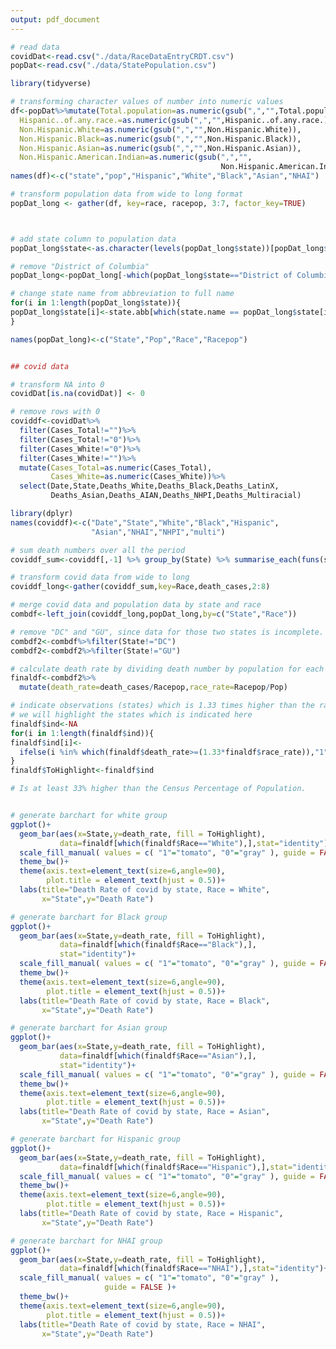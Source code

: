 ```yaml
---
output: pdf_document
---
```


```r
# read data
covidDat<-read.csv("./data/RaceDataEntryCRDT.csv")
popDat<-read.csv("./data/StatePopulation.csv")

library(tidyverse)

# transforming character values of number into numeric values
df<-popDat%>%mutate(Total.population=as.numeric(gsub(",","",Total.population)),
  Hispanic..of.any.race.=as.numeric(gsub(",","",Hispanic..of.any.race.)),
  Non.Hispanic.White=as.numeric(gsub(",","",Non.Hispanic.White)),
  Non.Hispanic.Black=as.numeric(gsub(",","",Non.Hispanic.Black)),
  Non.Hispanic.Asian=as.numeric(gsub(",","",Non.Hispanic.Asian)),
  Non.Hispanic.American.Indian=as.numeric(gsub(",","",
                                               Non.Hispanic.American.Indian)))
names(df)<-c("state","pop","Hispanic","White","Black","Asian","NHAI")

# transform population data from wide to long format
popDat_long <- gather(df, key=race, racepop, 3:7, factor_key=TRUE)



# add state column to population data
popDat_long$state<-as.character(levels(popDat_long$state))[popDat_long$state]

# remove "District of Columbia"
popDat_long<-popDat_long[-which(popDat_long$state=="District of Columbia"),]

# change state name from abbreviation to full name
for(i in 1:length(popDat_long$state)){
popDat_long$state[i]<-state.abb[which(state.name == popDat_long$state[i])]
}

names(popDat_long)<-c("State","Pop","Race","Racepop")


## covid data

# transform NA into 0
covidDat[is.na(covidDat)] <- 0

# remove rows with 0
coviddf<-covidDat%>%
  filter(Cases_Total!="")%>%
  filter(Cases_Total!="0")%>%
  filter(Cases_White!="0")%>%
  filter(Cases_White!="")%>%
  mutate(Cases_Total=as.numeric(Cases_Total),
         Cases_White=as.numeric(Cases_White))%>%
  select(Date,State,Deaths_White,Deaths_Black,Deaths_LatinX,
         Deaths_Asian,Deaths_AIAN,Deaths_NHPI,Deaths_Multiracial)

library(dplyr)
names(coviddf)<-c("Date","State","White","Black","Hispanic",
                  "Asian","NHAI","NHPI","multi")

# sum death numbers over all the period 
coviddf_sum<-coviddf[,-1] %>% group_by(State) %>% summarise_each(funs(sum))

# transform covid data from wide to long
coviddf_long<-gather(coviddf_sum,key=Race,death_cases,2:8)

# merge covid data and population data by state and race
combdf<-left_join(coviddf_long,popDat_long,by=c("State","Race"))

# remove "DC" and "GU", since data for those two states is incomplete.
combdf2<-combdf%>%filter(State!="DC")
combdf2<-combdf2%>%filter(State!="GU")

# calculate death rate by dividing death number by population for each race.
finaldf<-combdf2%>%
  mutate(death_rate=death_cases/Racepop,race_rate=Racepop/Pop)

# indicate observations (states) which is 1.33 times higher than the rate of the race for the state. 
# we will highlight the states which is indicated here
finaldf$ind<-NA
for(i in 1:length(finaldf$ind)){
finaldf$ind[i]<-
  ifelse(i %in% which(finaldf$death_rate>=(1.33*finaldf$race_rate)),"1","0")
}
finaldf$ToHighlight<-finaldf$ind

# Is at least 33% higher than the Census Percentage of Population.


# generate barchart for white group
ggplot()+
  geom_bar(aes(x=State,y=death_rate, fill = ToHighlight),
           data=finaldf[which(finaldf$Race=="White"),],stat="identity")+
  scale_fill_manual( values = c( "1"="tomato", "0"="gray" ), guide = FALSE )+
  theme_bw()+
  theme(axis.text=element_text(size=6,angle=90),
        plot.title = element_text(hjust = 0.5))+
  labs(title="Death Rate of covid by state, Race = White",
       x="State",y="Death Rate")

# generate barchart for Black group
ggplot()+
  geom_bar(aes(x=State,y=death_rate, fill = ToHighlight),
           data=finaldf[which(finaldf$Race=="Black"),],
           stat="identity")+
  scale_fill_manual( values = c( "1"="tomato", "0"="gray" ), guide = FALSE )+
  theme_bw()+
  theme(axis.text=element_text(size=6,angle=90),
        plot.title = element_text(hjust = 0.5))+
  labs(title="Death Rate of covid by state, Race = Black",
       x="State",y="Death Rate")

# generate barchart for Asian group
ggplot()+
  geom_bar(aes(x=State,y=death_rate, fill = ToHighlight),
           data=finaldf[which(finaldf$Race=="Asian"),],
           stat="identity")+
  scale_fill_manual( values = c( "1"="tomato", "0"="gray" ), guide = FALSE )+
  theme_bw()+
  theme(axis.text=element_text(size=6,angle=90),
        plot.title = element_text(hjust = 0.5))+
  labs(title="Death Rate of covid by state, Race = Asian",
       x="State",y="Death Rate")

# generate barchart for Hispanic group
ggplot()+
  geom_bar(aes(x=State,y=death_rate, fill = ToHighlight),
           data=finaldf[which(finaldf$Race=="Hispanic"),],stat="identity")+
  scale_fill_manual( values = c( "1"="tomato", "0"="gray" ), guide = FALSE )+
  theme_bw()+
  theme(axis.text=element_text(size=6,angle=90),
        plot.title = element_text(hjust = 0.5))+
  labs(title="Death Rate of covid by state, Race = Hispanic",
       x="State",y="Death Rate")

# generate barchart for NHAI group
ggplot()+
  geom_bar(aes(x=State,y=death_rate, fill = ToHighlight),
           data=finaldf[which(finaldf$Race=="NHAI"),],stat="identity")+
  scale_fill_manual( values = c( "1"="tomato", "0"="gray" ), 
                     guide = FALSE )+
  theme_bw()+
  theme(axis.text=element_text(size=6,angle=90),
        plot.title = element_text(hjust = 0.5))+
  labs(title="Death Rate of covid by state, Race = NHAI",
       x="State",y="Death Rate")
```

